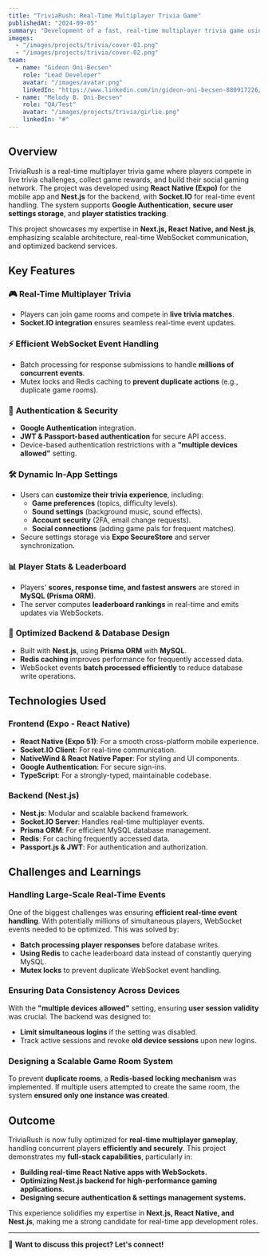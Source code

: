 ```yaml
---
title: "TriviaRush: Real-Time Multiplayer Trivia Game"
publishedAt: "2024-09-05"
summary: "Development of a fast, real-time multiplayer trivia game using Expo (React Native) for the frontend and Nest.js for the backend, with seamless Socket.IO integration for real-time gameplay."
images:
  - "/images/projects/trivia/cover-01.png"
  - "/images/projects/trivia/cover-02.png"
team:
  - name: "Gideon Oni-Becsen"
    role: "Lead Developer"
    avatar: "/images/avatar.png"
    linkedIn: "https://www.linkedin.com/in/gideon-oni-becsen-880917226/"
  - name: "Melody B. Oni-Becsen"
    role: "QA/Test"
    avatar: "/images/projects/trivia/girlie.png"
    linkedIn: "#"
---
```


## Overview

TriviaRush is a real-time multiplayer trivia game where players compete in live trivia challenges, collect game rewards, and build their social gaming network. The project was developed using **React Native (Expo)** for the mobile app and **Nest.js** for the backend, with **Socket.IO** for real-time event handling. The system supports **Google Authentication**, **secure user settings storage**, and **player statistics tracking**.

This project showcases my expertise in **Next.js, React Native, and Nest.js**, emphasizing scalable architecture, real-time WebSocket communication, and optimized backend services.

## Key Features

### 🎮 **Real-Time Multiplayer Trivia**
- Players can join game rooms and compete in **live trivia matches**.
- **Socket.IO integration** ensures seamless real-time event updates.

### ⚡ **Efficient WebSocket Event Handling**
- Batch processing for response submissions to handle **millions of concurrent events**.
- Mutex locks and Redis caching to **prevent duplicate actions** (e.g., duplicate game rooms).

### 🔐 **Authentication & Security**
- **Google Authentication** integration.
- **JWT & Passport-based authentication** for secure API access.
- Device-based authentication restrictions with a **"multiple devices allowed"** setting.

### 🛠 **Dynamic In-App Settings**
- Users can **customize their trivia experience**, including:
  - **Game preferences** (topics, difficulty levels).
  - **Sound settings** (background music, sound effects).
  - **Account security** (2FA, email change requests).
  - **Social connections** (adding game pals for frequent matches).
- Secure settings storage via **Expo SecureStore** and server synchronization.

### 📊 **Player Stats & Leaderboard**
- Players' **scores, response time, and fastest answers** are stored in **MySQL (Prisma ORM)**.
- The server computes **leaderboard rankings** in real-time and emits updates via WebSockets.

### 🚀 **Optimized Backend & Database Design**
- Built with **Nest.js**, using **Prisma ORM** with **MySQL**.
- **Redis caching** improves performance for frequently accessed data.
- WebSocket events **batch processed efficiently** to reduce database write operations.

## Technologies Used

### **Frontend (Expo - React Native)**
- **React Native (Expo 51)**: For a smooth cross-platform mobile experience.
- **Socket.IO Client**: For real-time communication.
- **NativeWind & React Native Paper**: For styling and UI components.
- **Google Authentication**: For secure sign-ins.
- **TypeScript**: For a strongly-typed, maintainable codebase.

### **Backend (Nest.js)**
- **Nest.js**: Modular and scalable backend framework.
- **Socket.IO Server**: Handles real-time multiplayer events.
- **Prisma ORM**: For efficient MySQL database management.
- **Redis**: For caching frequently accessed data.
- **Passport.js & JWT**: For authentication and authorization.

## Challenges and Learnings

### **Handling Large-Scale Real-Time Events**
One of the biggest challenges was ensuring **efficient real-time event handling**. With potentially millions of simultaneous players, WebSocket events needed to be optimized. This was solved by:
- **Batch processing player responses** before database writes.
- **Using Redis** to cache leaderboard data instead of constantly querying MySQL.
- **Mutex locks** to prevent duplicate WebSocket event handling.

### **Ensuring Data Consistency Across Devices**
With the **"multiple devices allowed"** setting, ensuring **user session validity** was crucial. The backend was designed to:
- **Limit simultaneous logins** if the setting was disabled.
- Track active sessions and revoke **old device sessions** upon new logins.

### **Designing a Scalable Game Room System**
To prevent **duplicate rooms**, a **Redis-based locking mechanism** was implemented. If multiple users attempted to create the same room, the system **ensured only one instance was created**.

## Outcome

TriviaRush is now fully optimized for **real-time multiplayer gameplay**, handling concurrent players **efficiently and securely**. This project demonstrates my **full-stack capabilities**, particularly in:
- **Building real-time React Native apps with WebSockets.**
- **Optimizing Nest.js backend for high-performance gaming applications.**
- **Designing secure authentication & settings management systems.**

This experience solidifies my expertise in **Next.js, React Native, and Nest.js**, making me a strong candidate for real-time app development roles.

---

🚀 **Want to discuss this project? Let's connect!**  
